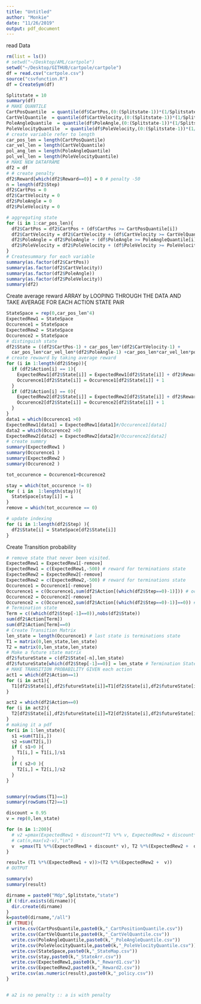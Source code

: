 ```yaml
---
title: "Untitled"
author: "Monkie"
date: "11/26/2019"
output: pdf_document
---
```

read Data
```r
rm(list = ls())
# setwd("~/Desktop/AML/cartpole")
setwd("~/Desktop/GITHUB/cartpole/cartpole")
df = read.csv("cartpole.csv")
source("csvfunction.R")
df = CreateSym(df)
```


```r
Splitstate = 10
summary(df)
# MAKE QUANTILE
CartPosQuantile  = quantile(df$CartPos,(0:(Splitstate-1))*(1/Splitstate))
CartVelQuantile  = quantile(df$CartVelocity,(0:(Splitstate-1))*(1/Splitstate))
PoleAngleQuantile  = quantile(df$PoleAngle,(0:(Splitstate-1))*(1/Splitstate))
PoleVelocityQuantile  = quantile(df$PoleVelocity,(0:(Splitstate-1))*(1/Splitstate))
# create variable refer to length
car_pos_len = length(CartPosQuantile)
car_vel_len = length(CartVelQuantile)
pol_ang_len = length(PoleAngleQuantile)
pol_vel_len = length(PoleVelocityQuantile)
# MAKE NEW DATAFRAME
df2 = df
# # create penalty
df2$Reward[which(df2$Reward==0)] = 0 # penalty -50
n = length(df2$Step)
df2$CartPos = 0
df2$CartVelocity = 0
df2$PoleAngle = 0
df2$PoleVelocity = 0

# aggregating state 
for (i in 1:car_pos_len){
  df2$CartPos = df2$CartPos + (df$CartPos >= CartPosQuantile[i])
  df2$CartVelocity = df2$CartVelocity + (df$CartVelocity >= CartVelQuantile[i])
  df2$PoleAngle = df2$PoleAngle + (df$PoleAngle >= PoleAngleQuantile[i])
  df2$PoleVelocity = df2$PoleVelocity + (df$PoleVelocity >= PoleVelocityQuantile[i])
}
# Createsummary for each variable
summary(as.factor(df2$CartPos))
summary(as.factor(df2$CartVelocity))
summary(as.factor(df2$PoleAngle))
summary(as.factor(df2$PoleVelocity))
summary(df2)

```

Create average reward ARRAY by LOOPING THROUGH THE DATA AND TAKE AVERAGE FOR EACH ACTION STATE PAIR
```r
StateSpace = rep(0,car_pos_len^4)
ExpectedRew1 = StateSpace
Occurence1 = StateSpace
ExpectedRew2 = StateSpace
Occurence2 = StateSpace
# distinguish state
df2$State = ((df2$CartPos-1) + car_pos_len*(df2$CartVelocity-1) + 
  car_pos_len*car_vel_len*(df2$PoleAngle-1) +car_pos_len*car_vel_len*pol_ang_len*(df2$PoleVelocity-1))+1
# create rewawrd by taking average reward
for (i in 1:length(df2$Step)){
  if (df2$Action[i] == 1){
    ExpectedRew1[df2$State[i]] = ExpectedRew1[df2$State[i]] + df2$Reward[i]
    Occurence1[df2$State[i]] = Occurence1[df2$State[i]] + 1    
  }
  if (df2$Action[i] == 0){
    ExpectedRew2[df2$State[i]] = ExpectedRew2[df2$State[i]] + df2$Reward[i]
    Occurence2[df2$State[i]] = Occurence2[df2$State[i]] + 1    
  }
}
data1 = which(Occurence1 >0)
ExpectedRew1[data1] = ExpectedRew1[data1]#/Occurence1[data1] 
data2 = which(Occurence2 >0)
ExpectedRew2[data2] = ExpectedRew2[data2]#/Occurence2[data2] 
# create summry 
summary(ExpectedRew1 )
summary(Occurence1 )
summary(ExpectedRew2 )
summary(Occurence2 )

tot_occurence = Occurence1+Occurence2

stay = which(tot_occurence != 0)
for ( i in  1:length(stay)){
  StateSpace[stay[i]] = i 
}
remove = which(tot_occurence == 0)

# update indexing 
for (i in 1:length(df2$Step) ){
  df2$State[i] = StateSpace[df2$State[i]]
}
```
Create Transition probability
```r
# remove state that never been visited.
ExpectedRew1 = ExpectedRew1[-remove]
ExpectedRew1 = c(ExpectedRew1,-500) # reward for terminations state
ExpectedRew2 = ExpectedRew2[-remove]
ExpectedRew2 = c(ExpectedRew2,-500) # reward for terminations state
Occurence1 = Occurence1[-remove]
Occurence1 = c(Occurence1,sum(df2$Action[(which(df2$Step==0)-1)])) # occurence for terminations state
Occurence2 = Occurence2[-remove]
Occurence2 = c(Occurence2,sum(df2$Action[(which(df2$Step==0)-1)]==0)) # occurence for terminations state
# Termination state
Term = c((which(df2$Step[-1]==0)),nobs(df2$State))
sum(df2$Action[Term])
sum(df2$Action[Term]==0)
# Create Transition Matrix
len_state = length(Occurence1) # last state is terminations state
T1 = matrix(0,len_state,len_state)
T2 = matrix(0,len_state,len_state)
# Make a future state matrix
df2$futureState = c(df2$State[-n],len_state)
df2$futureState[which(df2$Step[-1]==0)] = len_state # Termination State
# MAKE TRANSITION PROBABILITY GIVEN each action 
act1 = which(df2$Action==1) 
for (i in act1){
  T1[df2$State[i],df2$futureState[i]]=T1[df2$State[i],df2$futureState[i]]+1
}

act2 = which(df2$Action==0) 
for (i in act2){
  T2[df2$State[i],df2$futureState[i]]=T2[df2$State[i],df2$futureState[i]]+1
}
# making it a pdf
for(i in 1:len_state){
  s1 =sum(T1[i,])
  s2 =sum(T2[i,])
  if ( s1>0 ){
    T1[i,] = T1[i,]/s1
  }
  if ( s2>0 ){
    T2[i,] = T2[i,]/s2
  }
}


summary(rowSums(T1)==1)
summary(rowSums(T2)==1)

discount = 0.95
v = rep(0,len_state)

for (n in 1:200){
  # v2 =pmax(ExpectedRew1 + discount*T1 %*% v, ExpectedRew2 + discount*T2 %*% v)
  # cat(n,max(v2-v),"\n")
  v  =pmax(T1 %*%(ExpectedRew1 + discount* v), T2 %*%(ExpectedRew2 +  discount*  v))
}

result= (T1 %*%(ExpectedRew1 + v))>(T2 %*%(ExpectedRew2 +  v))
# OUTPUT

summary(v)
summary(result)

dirname = paste0("Mdp",Splitstate,"state")
if (!dir.exists(dirname)){
  dir.create(dirname)
}
k=paste0(dirname,"/all")
if (TRUE){
  write.csv(CartPosQuantile,paste0(k,"_CartPositionQuantile.csv"))
  write.csv(CartVelQuantile,paste0(k,"_CartVelQuantile.csv"))
  write.csv(PoleAngleQuantile,paste0(k,"_PoleAngleQuantile.csv"))
  write.csv(PoleVelocityQuantile,paste0(k,"_PoleVelocityQuantile.csv"))
  write.csv(StateSpace,paste0(k,"_StateMap.csv"))
  write.csv(stay,paste0(k,"_StateArr.csv"))
  write.csv(ExpectedRew1,paste0(k,"_Reward1.csv"))
  write.csv(ExpectedRew2,paste0(k,"_Reward2.csv"))
  write.csv(as.numeric(result),paste0(k,"_policy.csv"))
}


# a2 is no penalty :: a is with penalty

```































